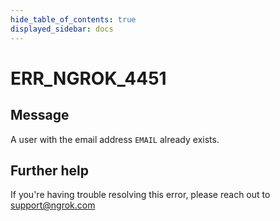 ```yaml
---
hide_table_of_contents: true
displayed_sidebar: docs
---
```



# ERR_NGROK_4451

## Message

A user with the email address `EMAIL` already exists.

<ErrorDetails error="err_ngrok_4451" />

## Further help

If you're having trouble resolving this error, please reach out to [support@ngrok.com](mailto:support@ngrok.com?subject=Help%20with%20ERR_NGROK_4451)
